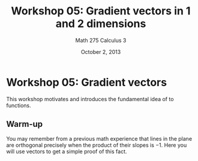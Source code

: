 % Workshop 05: Gradient vectors in 1 and 2 dimensions
% Math 275 Calculus 3
% October 2, 2013

\newtheorem{fact}{Fact}

# Workshop 05: Gradient vectors

This workshop motivates and introduces the fundamental idea of \emph{gradient vectors} to functions. 

## Warm-up

You may remember from a previous math experience that lines in the plane are orthogonal precisely when the product of their slopes is $-1$. Here you will use vectors to get a simple proof of this fact.

\begin{questions} 

\question Consider the line $y = 3x+1$. Find a vector $\vv$ (of any length) parallel to this line. (Your vector will have just 2 entries.)

\dwrspace{1}

\question Now find a vector that is orthogonal to $\vv$, and call it $\ww$. \emph{Hint}. The easiest way to generate $\ww$ is to choose its entries in such a way that guarantees $\vv \cdot \ww = 0$.

\dwrspace{1}

\question What is the slope of a line parallel to $\ww$? Is the product of the slopes $-1$ as claimed?

\newpage

\question Write a formula for a function that takes a vector $\uu$ as input and whose output is the slope of a line parallel to $\uu$. (Think of $\uu$'s entries as the input variables.)

\dwrspace{1}

\question Now let $f(x) = x^3 + 3x + 1$. Find the tangent line to the graph of $f$ at $x = 0$. Write its equation in the form $mx - y = -b$. What do you notice about the vector $\angl{m, -1}$ in relation to the tangent line?

\dwrspace{1}

\question The general form of a line in the plane is $Ax + By = C$ (not every line has a slope). If $B \ne 0$, this line does admit a slope-intercept form. Find it, and show that $\angl{A, B}$ is parallel to $\angl{m, -1}$.

\dwrspace{1}

\subsection{General functions}

\fullwidth{
    In the previous section you saw that $\angl{f'(a), -1}$ is normal to the tangent line to the graph of $f$ at $x = a$. This is true in general.
}

\question Use the point-slope formula to write the tangent line to the graph of an arbitrary differentiable function $f$ at $x = a$. Get the line into the standard form $Ax + By = C$. 

\dwrspace{1}

\question Check that $\angl{f'(a), -1}$ is orthogonal to the tangent line.

\dwrspace{1}

\end{questions}